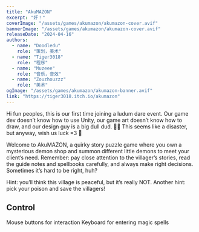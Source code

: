```yaml
---
title: "AkuMAZON"
excerpt: "好！"
coverImage: "/assets/games/akumazon/akumazon-cover.avif"
bannerImage: "/assets/games/akumazon/akumazon-cover.avif"
releaseDate: "2024-04-16"
authors:
  - name: "Doodledu"
    role: "策划，美术"
  - name: "Tiger3018"
    role: "程序"
  - name: "Muzeee"
    role: "音乐，音效"
  - name: "Zouzhouzzz"
    role: "美术"
ogImage: "/assets/games/akumazon/akumazon-banner.avif"
link: "https://tiger3018.itch.io/akumazon"
---
```


Hi fun peoples, this is our first time joining a ludum dare event. Our game dev doesn’t know how to use Unity, our game art doesn’t know how to draw, and our design guy is a big dull dud. 😤😤 This seems like a disaster, but anyway, wish us luck =3 🤣

Welcome to AkuMAZON,
a quirky story puzzle game where you own a mysterious demon shop and summon different little demons to meet your client’s need. Remember: pay close attention to the villager’s stories, read the guide notes and spellbooks carefully, and always make right decisions. Sometimes it’s hard to be right, huh?

Hint: you’ll think this village is peaceful, but it’s really NOT.
Another hint: pick your poison and save the villagers!

## Control

Mouse buttons for interaction
Keyboard for entering magic spells
